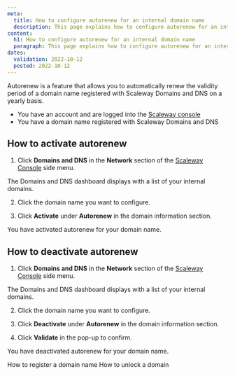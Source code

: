 ```yaml
---
meta:
  title: How to configure autorenew for an internal domain name
  description: This page explains how to configure autorenew for an internal domain name with Scaleway Domains and DNS.
content:
  h1: How to configure autorenew for an internal domain name
  paragraph: This page explains how to configure autorenew for an internal domain name with Scaleway Domains and DNS.
dates:
  validation: 2022-10-12
  posted: 2022-10-12
---
```


Autorenew is a feature that allows you to automatically renew the validity period of a domain name registered with Scaleway Domains and DNS on a yearly basis.

<Message type="requirement">

- You have an account and are logged into the [Scaleway console](https://console.scaleway.com) 
- You have a domain name registered with Scaleway Domains and DNS

</Message>

## How to activate autorenew

1. Click **Domains and DNS** in the **Network** section of the [Scaleway Console](https://console.scaleway.com) side menu. 

The Domains and DNS dashboard displays with a list of your internal domains.

2. Click the domain name you want to configure.

3. Click **Activate** under **Autorenew** in the domain information section.

    <Lightbox src="scaleway-domain-autorenew.webp" alt="" />

You have activated autorenew for your domain name.

## How to deactivate autorenew

1. Click **Domains and DNS** in the **Network** section of the [Scaleway Console](https://console.scaleway.com) side menu. 

The Domains and DNS dashboard displays with a list of your internal domains.

2. Click the domain name you want to configure.

3. Click **Deactivate** under **Autorenew** in the domain information section.

4. Click **Validate** in the pop-up to confirm. 

You have deactivated autorenew for your domain name.

 
<Navigation title="See Also">
  <PreviousButton to="/network/dns-cloud/how-to/register-internal-domain/">How to register a domain name</PreviousButton>
  <NextButton to="/network/dns-cloud/how-to/unlock-internal-domain/">How to unlock a domain</NextButton>
</Navigation>